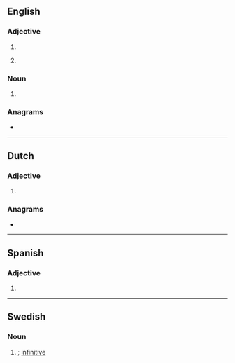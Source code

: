 {{also|inf}}
==English==

===Adjective===
{{en-adj|-}}

# {{abbreviation|inferior|lang=en}}
# {{lb|en|lexicography}} {{abbreviation of|informal|lang=en}}

===Noun===
{{en-noun|?}}

# {{lb|en|grammar}} {{abbreviation of|infinitive|lang=en}}

===Anagrams===
* {{anagrams|en|a=fin|Fin|Fin.|NFI|f***in'|fin|if'n}}

----

==Dutch==

===Adjective===
{{head|nl|adjective}}

# {{abbreviation of|informeel|lang=nl}}

===Anagrams===
* {{l|nl|Fin}}

----

==Spanish==

===Adjective===
{{head|es|adjective}}

# {{abbreviation of|inferior|lang=es}}

----

==Swedish==

===Noun===
{{head|sv|noun}}

# {{lb|sv|lexicography|grammar}} {{abbreviation of|infinitiv|dot=|lang=sv}}; [[infinitive]]